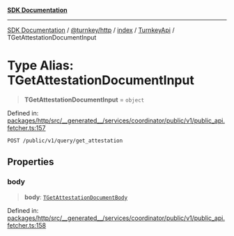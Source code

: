 [**SDK Documentation**](../../../../../../README.mdx)

***

[SDK Documentation](../../../../../../packages.mdx) / [@turnkey/http](../../../../README.mdx) / [index](../../../README.mdx) / [TurnkeyApi](../README.mdx) / TGetAttestationDocumentInput

# Type Alias: TGetAttestationDocumentInput

> **TGetAttestationDocumentInput** = `object`

Defined in: [packages/http/src/\_\_generated\_\_/services/coordinator/public/v1/public\_api.fetcher.ts:157](https://github.com/tkhq/sdk/blob/078f5423e923fbd1d7fd39440402d7f01d09c3d0/packages/http/src/__generated__/services/coordinator/public/v1/public_api.fetcher.ts#L157)

`POST /public/v1/query/get_attestation`

## Properties

### body

> **body**: [`TGetAttestationDocumentBody`](TGetAttestationDocumentBody.mdx)

Defined in: [packages/http/src/\_\_generated\_\_/services/coordinator/public/v1/public\_api.fetcher.ts:158](https://github.com/tkhq/sdk/blob/078f5423e923fbd1d7fd39440402d7f01d09c3d0/packages/http/src/__generated__/services/coordinator/public/v1/public_api.fetcher.ts#L158)
